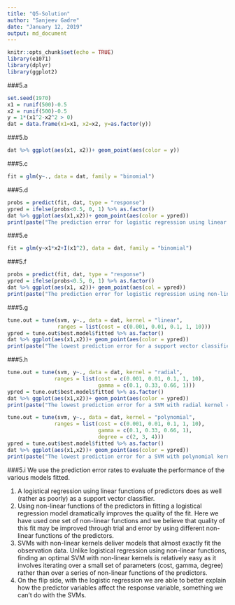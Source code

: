 ```yaml
---
title: "Q5-Solution"
author: "Sanjeev Gadre"
date: "January 12, 2019"
output: md_document
---
```


```r
knitr::opts_chunk$set(echo = TRUE)
library(e1071)
library(dplyr)
library(ggplot2)
```

###5.a
```r
set.seed(1970)
x1 = runif(500)-0.5
x2 = runif(500)-0.5
y = 1*(x1^2-x2^2 > 0)
dat = data.frame(x1=x1, x2=x2, y=as.factor(y))
``` 

###5.b
```r
dat %>% ggplot(aes(x1, x2))+ geom_point(aes(color = y))
```

###5.c
```r
fit = glm(y~., data = dat, family = "binomial")
```

###5.d
```r
probs = predict(fit, dat, type = "response")
ypred = ifelse(probs<0.5, 0, 1) %>% as.factor()
dat %>% ggplot(aes(x1,x2))+ geom_point(aes(color = ypred))
print(paste("The prediction error for logistic regression using linear functions of the predictors = ", mean(as.numeric(ypred) != as.numeric(dat$y))))
```

###5.e
```r
fit = glm(y~x1*x2+I(x1^2), data = dat, family = "binomial")
```

###5.f
```r
probs = predict(fit, dat, type = "response")
ypred = ifelse(probs<0.5, 0, 1) %>% as.factor()
dat %>% ggplot(aes(x1, x2))+ geom_point(aes(col = ypred))
print(paste("The prediction error for logistic regression using non-linear functions of the predictors = ", mean(as.numeric(ypred) != as.numeric(dat$y))))
```

###5.g
```r
tune.out = tune(svm, y~., data = dat, kernel = "linear", 
                ranges = list(cost = c(0.001, 0.01, 0.1, 1, 10)))
ypred = tune.out$best.model$fitted %>% as.factor()
dat %>% ggplot(aes(x1,x2))+ geom_point(aes(color = ypred))
print(paste("The lowest prediction error for a support vector classifier = ", mean(as.numeric(ypred) != as.numeric(dat$y))))
```

###5.h
```r
tune.out = tune(svm, y~., data = dat, kernel = "radial", 
               ranges = list(cost = c(0.001, 0.01, 0.1, 1, 10), 
                             gamma = c(0.1, 0.33, 0.66, 1)))
ypred = tune.out$best.model$fitted %>% as.factor()
dat %>% ggplot(aes(x1,x2))+ geom_point(aes(color = ypred))
print(paste("The lowest prediction error for a SVM with radial kernel = ", mean(as.numeric(ypred) != as.numeric(dat$y))))

tune.out = tune(svm, y~., data = dat, kernel = "polynomial", 
               ranges = list(cost = c(0.001, 0.01, 0.1, 1, 10), 
                             gamma = c(0.1, 0.33, 0.66, 1),
                             degree = c(2, 3, 4)))
ypred = tune.out$best.model$fitted %>% as.factor()
dat %>% ggplot(aes(x1,x2))+ geom_point(aes(color = ypred))
print(paste("The lowest prediction error for a SVM with polynomial kernel = ", mean(as.numeric(ypred) != as.numeric(dat$y))))
```

###5.i
We use the prediction error rates to evaluate the performance of the various models fitted. 

1. A logistical regression using linear functions of predictors does as well (rather as poorly) as a support vector classifier.
2. Using non-linear functions of the predictors in fitting a logistical regression model dramatically improves the quality of the fit. Here we have used one set of non-linear functions and we believe that quality of this fit may be improved through trial and error by using different non-linear functions of the predictors.
3. SVMs with non-linear kernels deliver models that almost exactly fit the observation data. Unlike logistical regression using non-linear functions, finding an optimal SVM with non-linear kernels is relatively easy as it involves iterating over a small set of parameters (cost, gamma, degree) rather than over a series of non-linear functions of the predictors.
4. On the flip side, with the logistic regression we are able to better explain how the predictor variables affect the response variable, something we can't do with the SVMs.
